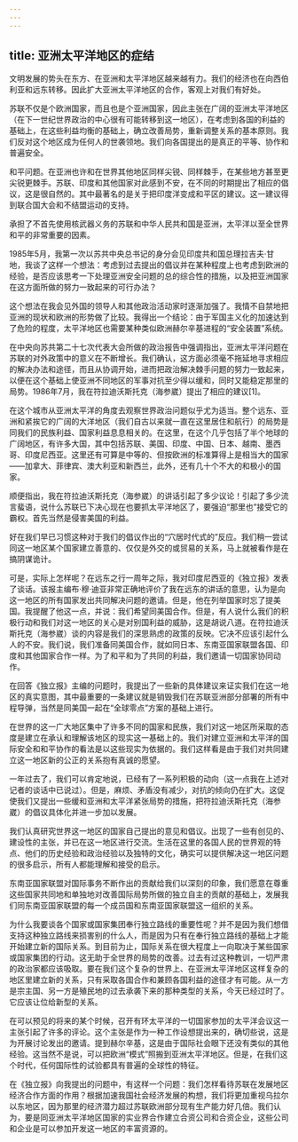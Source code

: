 ```yaml
---
---
---
```

title: 亚洲太平洋地区的症结
---

文明发展的势头在东方、在亚洲和太平洋地区越来越有力。我们的经济也在向西伯利亚和远东转移。因此扩大亚洲太平洋地区的合作，客观上对我们有好处。

苏联不仅是个欧洲国家，而且也是个亚洲国家，因此主张在广阔的亚洲太平洋地区（在下一世纪世界政治的中心很有可能转移到这一地区），在考虑到各国的利益的基础上，在这些利益均衡的基础上，确立改善局势，重新调整关系的基本原则。我们反对这个地区成为任何人的世袭领地。我们向各国提出的是真正的平等、协作和普遍安全。

和平问题。在亚洲也许和在世界其他地区同样尖锐、同样棘手，在某些地方甚至更尖锐更棘手。苏联、印度和其他国家对此感到不安，在不同的时期提出了相应的倡议，这是很自然的。其中最著名的是关于把印度洋变成和平区的建议。这一建议得到联合国大会和不结盟运动的支持。

承担了不首先使用核武器义务的苏联和中华人民共和国是亚洲，太平洋以至全世界和平的非常重要的因素。

1985年5月，我第一次以苏共中央总书记的身分会见印度共和国总理拉吉夫·甘地，我谈了这样一个想法：考虑到过去提出的倡议并在某种程度上也考虑到欧洲的经验，是否应该思考一下处理亚洲安全问题的总的综合性的措施，以及把亚洲国家在这方面所做的努力一致起来的可行办法？

这个想法在我会见外国的领导人和其他政治活动家时逐渐加强了。我情不自禁地把亚洲的现状和欧洲的形势做了比较。我得出一个结论：由于军国主义化的加速达到了危险的程度，太平洋地区也需要某种类似欧洲赫尔辛基进程的“安全装置”系统。

在中央向苏共第二十七次代表大会所做的政治报告中强调指出，亚洲太平洋问题在苏联的对外政策中的意义在不断增长。我们确认，这方面必须毫不拖延地寻求相应的解决办法和途径，而且从协调开始，进而把政治解决棘手问题的努力一致起来，以便在这个基础上使亚洲不同地区的军事对抗至少得以缓和，同时又能稳定那里的局势。1986年7月，我在符拉迪沃斯托克（海参崴）提出了相应的建议[1]。

在这个城市从亚洲太平洋的角度去观察世界政治问题似乎尤为适当。整个远东、亚洲和紧挨它的广阔的大洋地区（我们自古以来就一直在这里居住和航行）的局势是同我们的民族利益、国家利益息息相关的。在这里，在这个几乎包括了半个地球的广阔地区，有许多大国，其中包括苏联、美国、印度、中国、日本、越南、墨西哥、印度尼西亚。这里还有可算是中等的、但按欧洲的标准算得上是相当大的国家——加拿大、菲律宾、澳大利亚和新西兰，此外，还有几十个不大的和极小的国家。

顺便指出，我在符拉迪沃斯托克（海参崴）的讲话引起了多少议论！引起了多少流言蜚语，说什么苏联已下决心现在也要抓太平洋地区了，要强迫“那里也”接受它的霸权。首先当然是侵害美国的利益。

好在我们早已习惯这种对于我们的倡议作出的“穴居时代式的”反应。我们稍一尝试同这一地区某个国家建立善意的、仅仅是外交的或贸易的关系，马上就被看作是在搞阴谋诡计。

可是，实际上怎样呢？在远东之行一周年之际，我对印度尼西亚的《独立报》发表了谈话。该报主编布·穆·迪亚非常正确地评价了我在远东的讲话的意思，认为是向这一地区的所有国家发出共同解决问题的邀请。但是，他在列举国家时忘了提美国。我提醒了他这一点，并说：我们希望同美国合作。但是，有人说什么我们的积极行动和我们对这一地区的关心是对别国利益的威胁，这是胡说八道。在符拉迪沃斯托克（海参崴）谈的内容是我们的深思熟虑的政策的反映。它决不应该引起什么人的不安。我们说，我们准备同美国合作，就如同日本、东南亚国家联盟各国、印度和其他国家合作一样。为了和平和为了共同的利益，我们邀请一切国家协同动作。

在回答《独立报》主编的问题时，我提出了一些新的具体建议来证实我们在这一地区的真实意图，其中最重要的一条建议就是销毁我们在苏联亚洲部分部署的所有中程导弹，当然是同美国一起在“全球零点”方案的基础上进行。

在世界的这一广大地区集中了许多不同的国家和民族，我们对这一地区所采取的态度是建立在承认和理解该地区的现实这一基础上的。我们对建立亚洲和太平洋的国际安全和和平协作的看法是以这些现实为依据的。我们这样看是由于我们对共同建立这一地区新的公正的关系抱有真诚的愿望。

一年过去了，我们可以肯定地说，已经有了一系列积极的动向（这一点我在上述对记者的谈话中已说过）。但是，麻烦、矛盾没有减少，对抗的倾向仍在扩大。这促使我们又提出一些缓和亚洲和太平洋紧张局势的措施，把符拉迪沃斯托克（海参崴）的倡议具体化并进一步加以发展。

我们认真研究世界这一地区的国家自己提出的意见和倡议。出现了一些有创见的、建设性的主张，并已在这一地区进行交流。生活在这里的各国人民的世界观的特点、他们的历史经验和政治经验以及独特的文化，确实可以提供解决这一地区问题的很多启示，所有人都能理解和接受的启示。

东南亚国家联盟对国际事务不断作出的贡献给我们以深刻的印象，我们愿意在尊重这些国家共同地和单独地对改善国际局势所做的独立自主的贡献的基础上，发展我们同东南亚国家联盟的每一个成员国和东南亚国家联盟这一组织的关系。

为什么我要谈各个国家或国家集团奉行独立路线的重要性呢？并不是因为我们想借支持这种独立路线来损害别的什么人，而是因为只有在奉行独立路线的基础上才能开始建立新的国际关系。到目前为止，国际关系在很大程度上一向取决于某些国家或国家集团的行动。这无助于全世界的局势的改善。过去有过这种教训，一切严肃的政治家都应该吸取。要在我们这个复杂的世界上、在亚洲太平洋地区这样复杂的地区里建立新的关系，只有采取各国合作和兼顾各国利益的途径才有可能。从一方是宗主国、另一方是殖民地的过去承袭下来的那种类型的关系，今天已经过时了。它应该让位给新型的关系。

在可以预见的将来的某个时候，召开有环太平洋的一切国家参加的太平洋会议这一主张引起了许多的评论。这个主张是作为一种工作设想提出来的，确切些说，这是为开展讨论发出的邀请。提到赫尔辛基，这是由于国际社会眼下还没有类似的其他经验。这当然不是说，可以把欧洲“模式”照搬到亚洲太平洋地区。但是，在我们这个时代，任何国际性的试验都具有普遍的全球性的特征。

在《独立报》向我提出的问题中，有这样一个问题：我们怎样看待苏联在发展地区经济合作方面的作用？根据加速我国社会经济发展的构想，我们将更加重视乌拉尔以东地区，因为那里的经济潜力超过苏联欧洲部分现有生产能力好几倍。我们认为，要是同亚洲太平洋地区国家的实业界合作建立合资公司和合资企业，这些公司和企业是可以参加开发这一地区的丰富资源的。